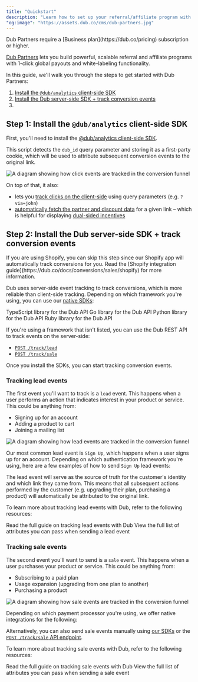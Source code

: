 ```yaml
---
title: "Quickstart"
description: "Learn how to set up your referral/affiliate program with Dub Partners."
"og:image": "https://assets.dub.co/cms/dub-partners.jpg"
---
```



<Note>
  Dub Partners require a [Business plan](https://dub.co/pricing) subscription or
  higher.
</Note>

[Dub Partners](https://dub.co/help/article/dub-partners) lets you build powerful, scalable referral and affiliate programs with 1-click global payouts and white-labeling functionality.

In this guide, we'll walk you through the steps to get started with Dub Partners:

1. [Install the `@dub/analytics` client-side SDK](#step-1-install-the-dub-analytics-client-side-sdk)
2. [Install the Dub server-side SDK + track conversion events](#step-2-install-the-dub-server-side-sdk--track-conversion-events)
3.

## Step 1: Install the `@dub/analytics` client-side SDK

First, you'll need to install the [@dub/analytics client-side SDK](/sdks/client-side/introduction).

This script detects the `dub_id` query parameter and storing it as a first-party cookie, which will be used to attribute subsequent conversion events to the original link.

<Frame>
  <img
    className="rounded-lg border border-gray-100"
    src="https://assets.dub.co/help/conversion-click-event.png"
    alt="A diagram showing how click events are tracked in the conversion funnel"
  />
</Frame>

On top of that, it also:

- lets you [track clicks on the client-side](/sdks/client-side/features/client-side-click-tracking) using query parameters (e.g. `?via=john`)
- [automatically fetch the partner and discount data](/sdks/client-side/features/client-side-click-tracking#automatically-fetching-partner-and-discount-data) for a given link – which is helpful for displaying [dual-sided incentives](/partners/dual-sided-incentives)

<DubClientInstall />

## Step 2: Install the Dub server-side SDK + track conversion events

<Tip>
  If you are using Shopify, you can skip this step since our Shopify app will
  automatically track conversions for you. Read the [Shopify integration
  guide](https://dub.co/docs/conversions/sales/shopify) for more information.
</Tip>

Dub uses server-side event tracking to track conversions, which is more reliable than client-side tracking. Depending on which framework you're using, you can use our [native SDKs](/sdks/overview):

<CardGroup>
  <Card title="TypeScript" icon="npm" href="/sdks/typescript" horizontal>
    TypeScript library for the Dub API
  </Card>
  <Card
    title="Go"
    icon="golang"
    href="/sdks/quickstart/go"
    iconType="brands"
    horizontal
  >
    Go library for the Dub API
  </Card>
  <Card title="Python" icon="python" href="/sdks/quickstart/python" horizontal>
    Python library for the Dub API
  </Card>
  <Card title="Ruby" icon="gem" href="/sdks/quickstart/ruby" horizontal>
    Ruby library for the Dub API
  </Card>
</CardGroup>

If you're using a framework that isn't listed, you can use the Dub REST API to track events on the server-side:

- [`POST /track/lead`](https://dub.co/docs/api-reference/endpoint/track-lead)
- [`POST /track/sale`](https://dub.co/docs/api-reference/endpoint/track-sale)

Once you install the SDKs, you can start tracking conversion events.

### Tracking lead events

The first event you'll want to track is a `lead` event. This happens when a user performs an action that indicates interest in your product or service. This could be anything from:

- Signing up for an account
- Adding a product to cart
- Joining a mailing list

<Frame>
  <img
    className="rounded-lg border border-gray-100"
    src="https://assets.dub.co/help/conversion-lead-event.png"
    alt="A diagram showing how lead events are tracked in the conversion funnel"
  />
</Frame>

Our most common lead event is `Sign Up`, which happens when a user signs up for an account. Depending on which authentication framework you're using, here are a few examples of how to send `Sign Up` lead events:

<AuthProviders />

The lead event will serve as the source of truth for the customer's identity and which link they came from. This means that all subsequent actions performed by the customer (e.g. upgrading their plan, purchasing a product) will automatically be attributed to the original link.

To learn more about tracking lead events with Dub, refer to the following resources:

<CardGroup cols={2}>
  <Card
    title="Tracking lead events"
    icon="book-open"
    href="/conversions/leads/introduction"
  >
    Read the full guide on tracking lead events with Dub
  </Card>
  <Card
    title="Attributes for /track/lead"
    icon="code"
    href="/api-reference/endpoint/track-lead"
  >
    View the full list of attributes you can pass when sending a lead event
  </Card>
</CardGroup>

### Tracking sale events

The second event you'll want to send is a `sale` event. This happens when a user purchases your product or service. This could be anything from:

- Subscribing to a paid plan
- Usage expansion (upgrading from one plan to another)
- Purchasing a product

<Frame>
  <img
    className="rounded-lg border border-gray-100"
    src="https://assets.dub.co/help/conversion-sale-event.png"
    alt="A diagram showing how sale events are tracked in the conversion funnel"
  />
</Frame>

Depending on which payment processor you're using, we offer native integrations for the following:

<CardGroup cols={2}>
  <Card
    title="Stripe"
    icon="stripe"
    href="https://dub.co/docs/conversions/sales/stripe"
    horizontal
  />
  <Card
    title="Shopify"
    icon="shopify"
    href="https://dub.co/docs/conversions/sales/shopify"
    horizontal
  />
</CardGroup>

Alternatively, you can also send sale events manually using [our SDKs](/sdks/overview) or the [`POST /track/sale` API endpoint](https://dub.co/docs/api-reference/endpoint/track-sale).

To learn more about tracking sale events with Dub, refer to the following resources:

<CardGroup cols={2}>
  <Card
    title="Tracking sale events"
    icon="book-open"
    href="/conversions/sales/introduction"
  >
    Read the full guide on tracking sale events with Dub
  </Card>
  <Card
    title="Attributes for /track/sale"
    icon="code"
    href="/api-reference/endpoint/track-sale"
  >
    View the full list of attributes you can pass when sending a sale event
  </Card>
</CardGroup>
